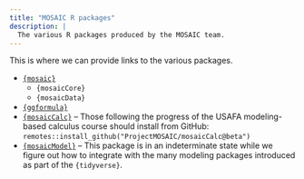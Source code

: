 ```yaml
---
title: "MOSAIC R packages"
description: |
  The various R packages produced by the MOSAIC team.
---
```


This is where we can provide links to the various packages.

* [`{mosaic}`](https://www.mosaic-web.org/mosaic/)
    - `{mosaicCore}`
    - `{mosaicData}`
* [`{ggformula}`](https://www.mosaic-web.org/ggformula/)
* [`{mosaicCalc}`](https://github.com/ProjectMOSAIC/mosaicCalc) -- 
Those following the progress of the USAFA modeling-based calculus course should
install from GitHub: `remotes::install_github("ProjectMOSAIC/mosaicCalc@beta")`
* [`{mosaicModel}`](https://www.mosaic-web.org/ggformula/) -- This package is in an indeterminate state while we figure out how to integrate with the many modeling packages introduced as part of the `{tidyverse}`.
